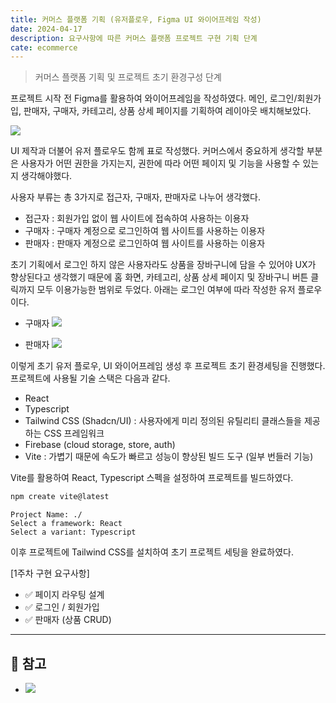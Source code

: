 ```yaml
---
title: 커머스 플랫폼 기획 (유저플로우, Figma UI 와이어프레임 작성)
date: 2024-04-17
description: 요구사항에 따른 커머스 플랫폼 프로젝트 구현 기획 단계
cate: ecommerce
---
```


> 커머스 플랫폼 기획 및 프로젝트 초기 환경구성 단계

프로젝트 시작 전 Figma를 활용하여 와이어프레임을 작성하였다. 메인, 로그인/회원가입, 판매자, 구매자, 카테고리, 상품 상세
페이지를 기획하여 레이아웃 배치해보았다.

![](/projects/ecommerce/1-1.jpg)

UI 제작과 더불어 유저 플로우도 함께 표로 작성했다. 커머스에서 중요하게 생각할 부분은 사용자가 어떤 권한을 가지는지, 권한에
따라 어떤 페이지 및 기능을 사용할 수 있는지 생각해야했다.

사용자 부류는 총 3가지로 접근자, 구매자, 판매자로 나누어 생각했다.

- 접근자 : 회원가입 없이 웹 사이트에 접속하여 사용하는 이용자
- 구매자 : 구매자 계정으로 로그인하여 웹 사이트를 사용하는 이용자
- 판매자 : 판매자 계정으로 로그인하여 웹 사이트를 사용하는 이용자

초기 기획에서 로그인 하지 않은 사용자라도 상품을 장바구니에 담을 수 있어야 UX가 향상된다고 생각했기 때문에 홈 화면, 카테고리,
상품 상세 페이지 및 장바구니 버튼 클릭까지 모두 이용가능한 범위로 두었다. 아래는 로그인 여부에 따라 작성한 유저 플로우이다.

- 구매자
  ![](/projects/ecommerce/1-2.jpg)

- 판매자
  ![](/projects/ecommerce/1-3.jpg)

이렇게 초기 유저 플로우, UI 와이어프레임 생성 후 프로젝트 초기 환경세팅을 진행했다. 프로젝트에 사용될 기술 스택은 다음과 같다.

- React
- Typescript
- Tailwind CSS (Shadcn/UI) : 사용자에게 미리 정의된 유틸리티 클래스들을 제공하는 CSS 프레임워크
- Firebase (cloud storage, store, auth)
- Vite : 가볍기 때문에 속도가 빠르고 성능이 향상된 빌드 도구 (일부 번들러 기능)

Vite를 활용하여 React, Typescript 스펙을 설정하여 프로젝트를 빌드하였다.

```js
npm create vite@latest
```

```
Project Name: ./
Select a framework: React
Select a variant: Typescript
```

이후 프로젝트에 Tailwind CSS를 설치하여 초기 프로젝트 세팅을 완료하였다.

[1주차 구현 요구사항]

- ✅ 페이지 라우팅 설계
- ✅ 로그인 / 회원가입
- ✅ 판매자 (상품 CRUD)

<hr />

## 📌 참고

- ![](https://www.makerkook.com/bootstrap-or-tallwind/)
